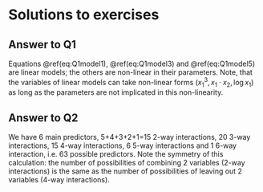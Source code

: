 # Solutions to exercises {-}

## Answer to Q1 {-}

Equations \@ref(eq:Q1model1), \@ref(eq:Q1model3) and \@ref(eq:Q1model5) are linear models; the others are non-linear in their parameters. Note, that the variables of linear models can take non-linear forms ($x_1^3, x_1 \cdot x_2, \log x_1$) as long as the parameters are not implicated in this non-linearity.

## Answer to Q2 {-}

We have 6 main predictors, 5+4+3+2+1=15 2-way interactions, 20 3-way interactions, 15 4-way interactions, 6 5-way interactions and 1 6-way interaction, i.e. 63 possible predictors. Note the symmetry of this calculation: the number of possibilities of combining 2 variables (2-way interactions) is the same as the number of possibilities of leaving out 2 variables (4-way interactions).
